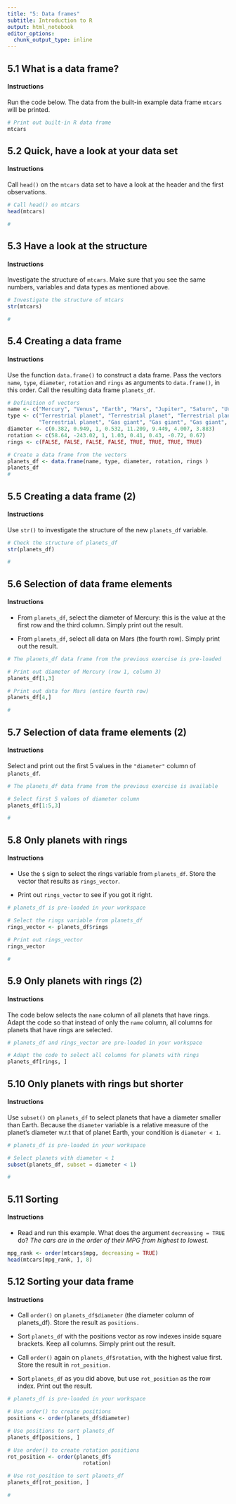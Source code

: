 ```yaml
---
title: "5: Data frames"
subtitle: Introduction to R
output: html_notebook
editor_options:
  chunk_output_type: inline
---
```


## 5.1 What is a data frame?

#### Instructions

Run the code below. The data from the built-in example data frame `mtcars` will be printed.

```r
# Print out built-in R data frame
mtcars 
```

## 5.2 Quick, have a look at your data set

#### Instructions

Call `head()` on the `mtcars` data set to have a look at the header and the first observations.

```r
# Call head() on mtcars
head(mtcars)

#
```

## 5.3 Have a look at the structure

#### Instructions

Investigate the structure of `mtcars`. Make sure that you see the same numbers, variables and data types as mentioned above.

```r
# Investigate the structure of mtcars
str(mtcars)

#
```

## 5.4 Creating a data frame

#### Instructions

Use the function `data.frame()` to construct a data frame. Pass the vectors `name`, `type`, `diameter`, `rotation` and `rings` as arguments to `data.frame()`, in this order. Call the resulting data frame `planets_df`.

```r
# Definition of vectors
name <- c("Mercury", "Venus", "Earth", "Mars", "Jupiter", "Saturn", "Uranus", "Neptune")
type <- c("Terrestrial planet", "Terrestrial planet", "Terrestrial planet", 
          "Terrestrial planet", "Gas giant", "Gas giant", "Gas giant", "Gas giant")
diameter <- c(0.382, 0.949, 1, 0.532, 11.209, 9.449, 4.007, 3.883)
rotation <- c(58.64, -243.02, 1, 1.03, 0.41, 0.43, -0.72, 0.67)
rings <- c(FALSE, FALSE, FALSE, FALSE, TRUE, TRUE, TRUE, TRUE)

# Create a data frame from the vectors
planets_df <- data.frame(name, type, diameter, rotation, rings )
planets_df
#
```

## 5.5 Creating a data frame (2)

#### Instructions

Use `str()` to investigate the structure of the new `planets_df` variable.

```r
# Check the structure of planets_df
str(planets_df)

#
```

## 5.6 Selection of data frame elements

#### Instructions

- From `planets_df`, select the diameter of Mercury: this is the value at the first row and the third column. Simply print out the result.

- From `planets_df`, select all data on Mars (the fourth row). Simply print out the result.

```r
# The planets_df data frame from the previous exercise is pre-loaded

# Print out diameter of Mercury (row 1, column 3)
planets_df[1,3]

# Print out data for Mars (entire fourth row)
planets_df[4,]

#
```


## 5.7 Selection of data frame elements (2)

#### Instructions

Select and print out the first 5 values in the `"diameter"` column of `planets_df`.

```r
# The planets_df data frame from the previous exercise is available

# Select first 5 values of diameter column
planets_df[1:5,3]

#
```

## 5.8 Only planets with rings

#### Instructions

- Use the `$` sign to select the rings variable from `planets_df`. Store the vector that results as `rings_vector`.

- Print out `rings_vector` to see if you got it right.

```r
# planets_df is pre-loaded in your workspace

# Select the rings variable from planets_df
rings_vector <- planets_df$rings
  
# Print out rings_vector
rings_vector

#
```

## 5.9 Only planets with rings (2)

#### Instructions

The code below selects the `name` column of all planets that have rings. Adapt the code so that instead of only the `name` column, all columns for planets that have rings are selected.

```r
# planets_df and rings_vector are pre-loaded in your workspace

# Adapt the code to select all columns for planets with rings
planets_df[rings, ]
```

## 5.10 Only planets with rings but shorter

#### Instructions

Use `subset()` on `planets_df` to select planets that have a diameter smaller than Earth. Because the `diameter` variable is a relative measure of the planet's diameter w.r.t that of planet Earth, your condition is `diameter < 1`.

```r
# planets_df is pre-loaded in your workspace

# Select planets with diameter < 1
subset(planets_df, subset = diameter < 1)

#
```

## 5.11 Sorting

#### Instructions

- Read and run this example. What does the argument `decreasing = TRUE` do?
*The cars are in the order of their MPG from highest to lowest.*

```r
mpg_rank <- order(mtcars$mpg, decreasing = TRUE)
head(mtcars[mpg_rank, ], 8)
```


## 5.12 Sorting your data frame

#### Instructions

- Call `order()` on `planets_df$diameter` (the diameter column of planets_df). Store the result as `positions.`

- Sort `planets_df` with the positions vector as row indexes inside square brackets. Keep all columns. Simply print out the result.

- Call `order()` again on `planets_df$rotation`, with the highest value first. Store the result in `rot_position`.

- Sort `planets_df` as you did above, but use `rot_position` as the row index. Print out the result.

```r
# planets_df is pre-loaded in your workspace

# Use order() to create positions
positions <- order(planets_df$diameter)

# Use positions to sort planets_df
planets_df[positions, ]

# Use order() to create rotation positions
rot_position <- order(planets_df$
                        rotation)

# Use rot_position to sort planets_df
planets_df[rot_position, ]

#
```

